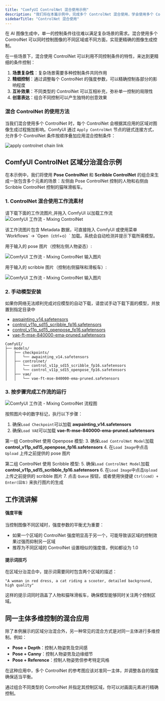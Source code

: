 ```yaml
---
title: "ComfyUI ControlNet 混合使用示例"
description: "我们将在本篇示例中，完成多个 ControlNet 混合使用，学会使用多个 ControlNet 模型来控制图像生成"
sidebarTitle: "ControlNet 混合使用"
---
```


在 AI 图像生成中，单一的控制条件往往难以满足复杂场景的需求。混合使用多个 ControlNet 可以同时控制图像的不同区域或不同方面，实现更精确的图像生成控制。

在一些场景下，混合使用 ControlNet 可以利用不同控制条件的特性，来达到更精细的条件控制：
1. **场景复杂性**：复杂场景需要多种控制条件共同作用
2. **精细控制**：通过调整每个 ControlNet 的强度参数，可以精确控制各部分的影响程度
3. **互补效果**：不同类型的 ControlNet 可以互相补充，弥补单一控制的局限性
4. **创意表达**：组合不同控制可以产生独特的创意效果

### 混合 ControlNet 的使用方法

当我们混合使用多个 ControlNet 时，每个 ControlNet 会根据其应用的区域对图像生成过程施加影响。ComfyUI 通过 `Apply ControlNet` 节点的链式连接方式，允许多个 ControlNet 条件按顺序叠加应用混合控制条件：

![apply controlnet chain link](/images/tutorial/controlnet/apply_controlnet_chain_link.jpg)

## ComfyUI ControlNet 区域分治混合示例

在本示例中，我们将使用 **Pose ControlNet** 和 **Scribble ControlNet** 的组合来生成一张包含多个元素的场景：左侧由 Pose ControlNet 控制的人物和右侧由 Scribble ControlNet 控制的猫咪滑板车。

### 1. ControlNet 混合使用工作流素材

请下载下面的工作流图片,并拖入 ComfyUI 以加载工作流
![ComfyUI 工作流 - Mixing ControlNet](https://raw.githubusercontent.com/Comfy-Org/example_workflows/main/controlnet/mixing_controlnets.png)

<Tip>
该工作流图片包含 Metadata 数据，可直接拖入 ComfyUI 或使用菜单 `Workflows` -> `Open（ctrl+o）` 加载。系统会自动检测并提示下载所需模型。
</Tip>

用于输入的 pose 图片（控制左侧人物姿态）:

![ComfyUI 工作流 - Mixing ControlNet 输入图片](https://raw.githubusercontent.com/Comfy-Org/example_workflows/main/controlnet/mixing_controlnets_input.png)

用于输入的 scribble 图片（控制右侧猫咪和滑板车）:

![ComfyUI 工作流 - Mixing ControlNet 输入图片](https://raw.githubusercontent.com/Comfy-Org/example_workflows/main/controlnet/mixing_controlnets_input_scribble.png)

### 2. 手动模型安装

<Note>
如果你网络无法顺利完成对应模型的自动下载，请尝试手动下载下面的模型，并放置到指定目录中
</Note>

- [awpainting_v14.safetensors](https://civitai.com/api/download/models/624939?type=Model&format=SafeTensor&size=full&fp=fp16)
- [control_v11p_sd15_scribble_fp16.safetensors](https://huggingface.co/comfyanonymous/ControlNet-v1-1_fp16_safetensors/resolve/main/control_v11p_sd15_scribble_fp16.safetensors?download=true)
- [control_v11p_sd15_openpose_fp16.safetensors](https://huggingface.co/comfyanonymous/ControlNet-v1-1_fp16_safetensors/resolve/main/control_v11p_sd15_openpose_fp16.safetensors?download=true)
- [vae-ft-mse-840000-ema-pruned.safetensors](https://huggingface.co/stabilityai/sd-vae-ft-mse-original/resolve/main/vae-ft-mse-840000-ema-pruned.safetensors?download=true)

```
ComfyUI/
├── models/
│   ├── checkpoints/
│   │   └── awpainting_v14.safetensors
│   ├── controlnet/
│   │   └── control_v11p_sd15_scribble_fp16.safetensors
│   │   └── control_v11p_sd15_openpose_fp16.safetensors
│   ├── vae/
│   │   └── vae-ft-mse-840000-ema-pruned.safetensors
```

### 3. 按步骤完成工作流的运行

![ComfyUI 工作流 - Mixing ControlNet 流程图](/images/tutorial/controlnet/flow_diagram_mixing_controlnet.jpg)

按照图片中的数字标记，执行以下步骤：

1. 确保`Load Checkpoint`可以加载 **awpainting_v14.safetensors**
2. 确保`Load VAE`可以加载 **vae-ft-mse-840000-ema-pruned.safetensors**

第一组 ControlNet 使用 Openpose 模型:
3. 确保`Load ControlNet Model`加载 **control_v11p_sd15_openpose_fp16.safetensors**
4. 在`Load Image`中点击`Upload` 上传之前提供的 pose 图片

第二组 ControlNet 使用 Scribble 模型:
5. 确保`Load ControlNet Model`加载 **control_v11p_sd15_scribble_fp16.safetensors**
6. 在`Load Image`中点击`Upload` 上传之前提供的 scribble 图片
7. 点击 `Queue` 按钮，或者使用快捷键 `Ctrl(cmd) + Enter(回车)` 来执行图片的生成

## 工作流讲解

#### 强度平衡

当控制图像不同区域时，强度参数的平衡尤为重要：
- 如果一个区域的 ControlNet 强度明显高于另一个，可能导致该区域的控制效果过强而抑制另一区域
- 推荐为不同区域的 ControlNet 设置相似的强度值，例如都设为 1.0

#### 提示词技巧

在区域分治混合中，提示词需要同时包含两个区域的描述：

```
"A woman in red dress, a cat riding a scooter, detailed background, high quality"
```

这样的提示词同时涵盖了人物和猫咪滑板车，确保模型能够同时关注两个控制区域。

## 同一主体多维控制的混合应用

除了本例展示的区域分治混合外，另一种常见的混合方式是对同一主体进行多维控制。例如：

- **Pose + Depth**：控制人物姿势及空间感
- **Pose + Canny**：控制人物姿势及边缘细节
- **Pose + Reference**：控制人物姿势但参考特定风格

在这种应用中，多个 ControlNet 的参考图应该对准同一主体，并调整各自的强度确保适当平衡。

通过组合不同类型的 ControlNet 并指定其控制区域，你可以对画面元素进行精确控制。
